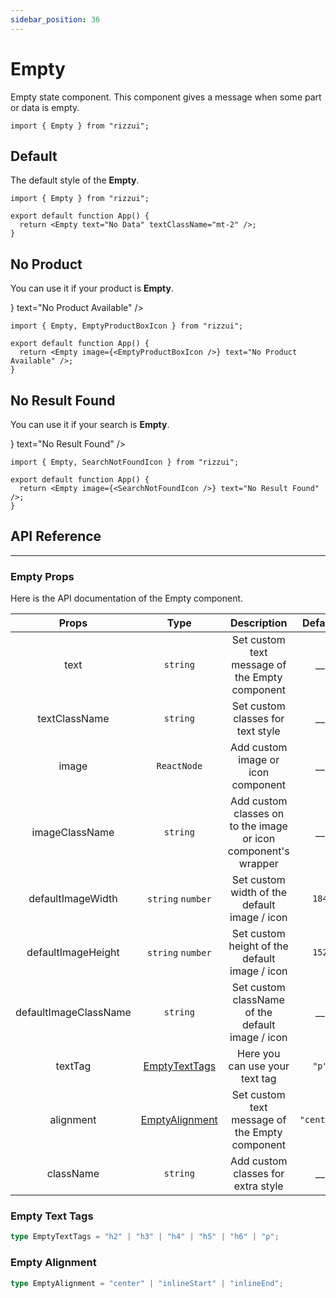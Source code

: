 ```yaml
---
sidebar_position: 36
---
```



# Empty

Empty state component. This component gives a message when some part or data is empty.

```tsx
import { Empty } from "rizzui";
```

<div className="mb-20 md:mb-28" />

## Default

The default style of the **Empty**.

<Paper>
  <Empty text="No Data" textClassName="mt-2" />
</Paper>

```tsx
import { Empty } from "rizzui";

export default function App() {
  return <Empty text="No Data" textClassName="mt-2" />;
}
```

<div className="mb-16" />

## No Product

You can use it if your product is **Empty**.

<Paper>
  <Empty image={<EmptyProductBoxIcon />} text="No Product Available" />
</Paper>

```tsx
import { Empty, EmptyProductBoxIcon } from "rizzui";

export default function App() {
  return <Empty image={<EmptyProductBoxIcon />} text="No Product Available" />;
}
```

<div className="mb-16" />

## No Result Found

You can use it if your search is **Empty**.

<Paper>
  <Empty image={<SearchNotFoundIcon />} text="No Result Found" />
</Paper>

```tsx
import { Empty, SearchNotFoundIcon } from "rizzui";

export default function App() {
  return <Empty image={<SearchNotFoundIcon />} text="No Result Found" />;
}
```

<div className="mb-20" />

## API Reference

<hr />

<div className="mb-10" />

### Empty Props

Here is the API documentation of the Empty component.

<div className="overflow-x-auto">

|         Props         |                Type                |                          Description                           |  Default   |
| :-------------------: | :--------------------------------: | :------------------------------------------------------------: | :--------: |
|         text          |              `string`              |         Set custom text message of the Empty component         |    \_\_    |
|     textClassName     |              `string`              |               Set custom classes for text style                |    \_\_    |
|         image         |            `ReactNode`             |               Add custom image or icon component               |    \_\_    |
|    imageClassName     |              `string`              | Add custom classes on to the image or icon component's wrapper |    \_\_    |
|   defaultImageWidth   |         `string` `number`          |          Set custom width of the default image / icon          |   `184`    |
|  defaultImageHeight   |         `string` `number`          |         Set custom height of the default image / icon          |   `152`    |
| defaultImageClassName |              `string`              |        Set custom className of the default image / icon        |    \_\_    |
|        textTag        | [EmptyTextTags](#empty-text-tags)  |                 Here you can use your text tag                 |   `"p"`    |
|       alignment       | [EmptyAlignment](#empty-alignment) |         Set custom text message of the Empty component         | `"center"` |
|       className       |              `string`              |               Add custom classes for extra style               |    \_\_    |

</div>

<div className="mb-10" />

### Empty Text Tags

```ts
type EmptyTextTags = "h2" | "h3" | "h4" | "h5" | "h6" | "p";
```

<div className="mb-10" />

### Empty Alignment

```ts
type EmptyAlignment = "center" | "inlineStart" | "inlineEnd";
```
